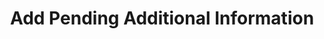 ---
title: "Add Pending Additional Information "
openapi: "POST  /api/v2/domains/{domain}/requests/fields"
sidebarTitle: "Add Pending Additional Information "
description: "This endpoint provides a command to add pending additional information for a domain."
---